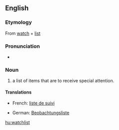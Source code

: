 {{selfref|For help on watchlist, see [[m:Watchlist|Watchlist]] on Meta-Wiki.}}
{{wikipedia}}
==English==

===Etymology===
From [[watch]] + [[list]]

===Pronunciation===
* {{audio|en-us-watchlist.ogg|Audio (US)}}

===Noun===
{{en-noun}}

# a list of items that are to receive special attention.

====Translations====
{{trans-top|list for special attention}}
* French: [[liste de suivi]]
{{trans-mid}}
* German: [[Beobachtungsliste]]
{{trans-bottom}}

[[hu:watchlist]]